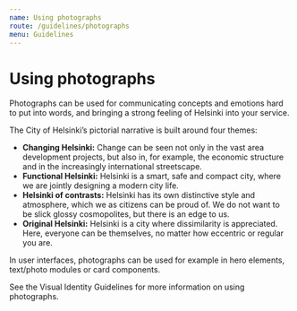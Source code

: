 ```yaml
---
name: Using photographs
route: /guidelines/photographs
menu: Guidelines
---
```



# Using photographs

<LargeParagraph>Photographs can be used for communicating concepts and emotions hard to put into words, and bringing a strong feeling of Helsinki into your service.</LargeParagraph>


The City of Helsinki’s pictorial narrative is built around four themes:
- **Changing Helsinki:** Change can be seen not only in the vast area development projects, but also in, for example, the economic structure and in the increasingly international streetscape.
- **Functional Helsinki:** Helsinki is a smart, safe and compact city, where we are jointly designing a modern city life.
- **Helsinki of contrasts:** Helsinki has its own distinctive style and atmosphere, which we as citizens can be proud of. We do not want to be slick glossy cosmopolites, but there is an edge to us.
- **Original Helsinki:** Helsinki is a city where dissimilarity is appreciated. Here, everyone can be themselves, no matter how eccentric or regular you are.


In user interfaces, photographs can be used for example in hero elements, text/photo modules or card components.

<p>See the <Link href="https://brand.hel.fi/en/photograph-guidelines/" external>Visual Identity Guidelines</Link> for more information on using photographs.</p>

